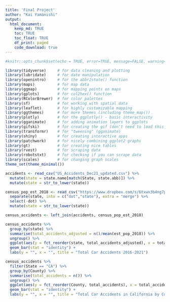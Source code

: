 ```yaml
---
title: 'Final Project'
author: "Kai Yamanishi"
output: 
  html_document:
    keep_md: TRUE
    toc: TRUE
    toc_float: TRUE
    df_print: paged
    code_download: true
---
```



```r
#knitr::opts_chunk$set(echo = TRUE, error=TRUE, message=FALSE, warning=FALSE)
```

```r
library(tidyverse)     # for data cleaning and plotting
library(lubridate)     # for date manipulation
library(openintro)     # for the abbr2state() function
library(maps)          # for map data
library(ggmap)         # for mapping points on maps
library(gplots)        # for col2hex() function
library(RColorBrewer)  # for color palettes
library(sf)            # for working with spatial data
library(leaflet)       # for highly customizable mapping
library(ggthemes)      # for more themes (including theme_map())
library(plotly)        # for the ggplotly() - basic interactivity
library(gganimate)     # for adding animation layers to ggplots
library(gifski)        # for creating the gif (don't need to load this library every time,but need it installed)
library(transformr)    # for "tweening" (gganimate)
library(shiny)         # for creating interactive apps
library(patchwork)     # for nicely combining ggplot2 graphs  
library(gt)            # for creating nice tables
library(rvest)         # for scraping data
library(robotstxt)     # for checking if you can scrape data
library(scales)        # for changing graph scales
theme_set(theme_minimal())
```

```r
accidents <- read_csv("US_Accidents_Dec21_updated.csv") %>% 
  mutate(state = state.name[match(State, state.abb)]) %>%
  mutate(state = str_to_lower(state))

census_pop_est_2018 <- read_csv("https://www.dropbox.com/s/6txwv3b4ng7pepe/us_census_2018_state_pop_est.csv?dl=1") %>%
  separate(state, into = c("dot","state"), extra = "merge") %>% 
  select(-dot) %>% 
  mutate(state = str_to_lower(state))
```

```r
census_accidents <- left_join(accidents, census_pop_est_2018)
```


```r
census_accidents %>% 
  group_by(state) %>% 
  summarise(total_accidents_adjusted = n()/mean(est_pop_2018)) %>% 
  ungroup() %>% 
  ggplot(aes(y = fct_reorder(state, total_accidents_adjusted), x = total_accidents_adjusted)) +
  geom_bar(stat = "identity") +
  labs(y = "", x = "", title = "Total Car Accidents 2016-2021")
```

```r
census_accidents %>% 
  filter(State == "CA") %>% 
  group_by(County) %>% 
  summarise(total_accidents = n()) %>% 
  ungroup() %>% 
  ggplot(aes(y = fct_reorder(County, total_accidents), x = total_accidents)) +
  geom_bar(stat = "identity") +
  labs(y = "", x = "", title = "Total Car Accidents in California by County 2016-2021")
```
